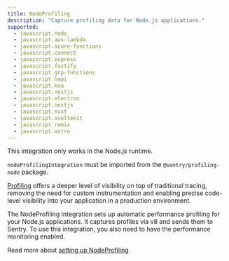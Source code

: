 ```yaml
---
title: NodeProfiling
description: "Capture profiling data for Node.js applications."
supported:
  - javascript.node
  - javascript.aws-lambda
  - javascript.azure-functions
  - javascript.connect
  - javascript.express
  - javascript.fastify
  - javascript.gcp-functions
  - javascript.hapi
  - javascript.koa
  - javascript.nestjs
  - javascript.electron
  - javascript.nextjs
  - javascript.nuxt
  - javascript.sveltekit
  - javascript.remix
  - javascript.astro
---
```


<Alert level="info">

This integration only works in the Node.js runtime.

</Alert>

`nodeProfilingIntegration` must be imported from the `@sentry/profiling-node` package.

[Profiling](/product/explore/profiling/) offers a deeper level of visibility on top of traditional tracing, removing the need for custom instrumentation and enabling precise code-level visibility into your application in a production environment.

The NodeProfiling integration sets up automatic performance profiling for your Node.js applications. It captures profiles via v8 and sends them to Sentry. To use this integration, you also need to have the performance monitoring enabled.

Read more about [setting up NodeProfiling](./../../../profiling/).
